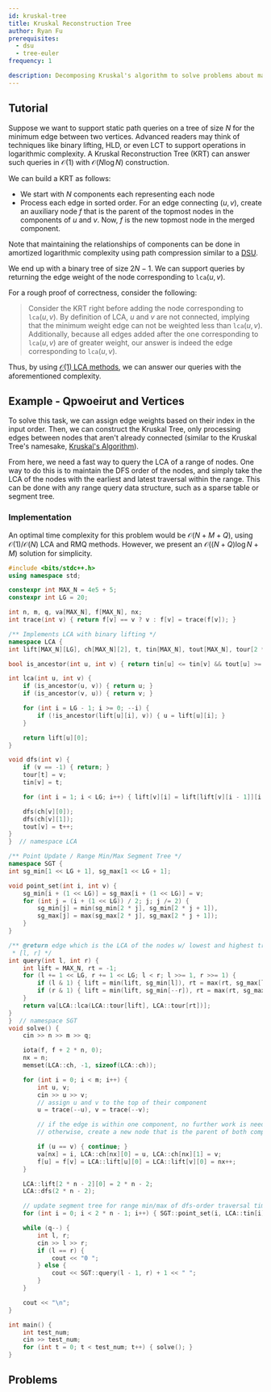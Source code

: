 ```yaml
---
id: kruskal-tree
title: Kruskal Reconstruction Tree
author: Ryan Fu
prerequisites:
  - dsu
  - tree-euler
frequency: 1

description: Decomposing Kruskal's algorithm to solve problems about maximum/minimum edge weights
---
```


<Resources>
	<Resource
		source="CF"
		title="[Tutorial] Reachability Tree / DSU-tree"
		url="https://codeforces.com/blog/entry/85714"
	>
	</Resource>
	<Resource
		source="smax"
		title="Kruskal Reconstruction Tree"
		url="https://mzhang2021.github.io/cp-blog/kruskal/"
	>
	</Resource>

</Resources>

## Tutorial

Suppose we want to support static path queries on a tree of size $N$ for the minimum edge between two vertices. Advanced readers may think of techniques like binary lifting, HLD, or even LCT to support operations in logarithmic complexity. A Kruskal Reconstruction Tree (KRT) can answer such queries in $\mathcal{O}(1)$ with $\mathcal{O}(N \log N)$ construction.

We can build a KRT as follows:

- We start with $N$ components each representing each node
- Process each edge in sorted order. For an edge connecting $(u,v)$, create an auxiliary node $f$ that is the parent of the topmost nodes in the components of $u$ and $v$. Now, $f$ is the new topmost node in the merged component.

Note that maintaining the relationships of components can be done in amortized logarithmic complexity using path compression similar to a [DSU](/gold/dsu?lang=cpp).

We end up with a binary tree of size $2N -1$. We can support queries by returning the edge weight of the node corresponding to $\texttt{lca}(u, v)$.

For a rough proof of correctness, consider the following:

> Consider the KRT right before adding the node corresponding to $\texttt{lca}(u, v)$. By definition of LCA, $u$ and $v$ are not connected, implying that the minimum weight edge can not be weighted less than $\texttt{lca}(u, v)$. Additionally, because all edges added after the one corresponding to $\texttt{lca}(u, v)$ are of greater weight, our answer is indeed the edge corresponding to $\texttt{lca}(u, v)$.

Thus, by using [$\mathcal{O}(1)$ LCA methods](/gold/tree-euler?lang=cpp), we can answer our queries with the aforementioned complexity.

## Example - Qpwoeirut and Vertices

<FocusProblem problem="qpav" />

To solve this task, we can assign edge weights based on their index in the input order. Then, we can construct the Kruskal Tree, only processing edges between nodes that aren't already connected (similar to the Kruskal Tree's namesake, [Kruskal's Algorithm](/gold/mst)).

From here, we need a fast way to query the $\text{LCA}$ of a range of nodes. One way to do this is to maintain the DFS order of the nodes, and simply take the $\text{LCA}$ of the nodes with the earliest and latest traversal within the range. This can be done with any range query data structure, such as a sparse table or segment tree.

### Implementation

An optimal time complexity for this problem would be $\mathcal{O}(N+M+Q)$, using $\mathcal{O}(1)/\mathcal{O}(N)$ LCA and RMQ methods. However, we present an $\mathcal{O}((N+Q)\log N + M)$ solution for simplicity.

```cpp
#include <bits/stdc++.h>
using namespace std;

constexpr int MAX_N = 4e5 + 5;
constexpr int LG = 20;

int n, m, q, va[MAX_N], f[MAX_N], nx;
int trace(int v) { return f[v] == v ? v : f[v] = trace(f[v]); }

/** Implements LCA with binary lifting */
namespace LCA {
int lift[MAX_N][LG], ch[MAX_N][2], t, tin[MAX_N], tout[MAX_N], tour[2 * MAX_N];

bool is_ancestor(int u, int v) { return tin[u] <= tin[v] && tout[u] >= tout[v]; }

int lca(int u, int v) {
	if (is_ancestor(u, v)) { return u; }
	if (is_ancestor(v, u)) { return v; }

	for (int i = LG - 1; i >= 0; --i) {
		if (!is_ancestor(lift[u][i], v)) { u = lift[u][i]; }
	}

	return lift[u][0];
}

void dfs(int v) {
	if (v == -1) { return; }
	tour[t] = v;
	tin[v] = t;

	for (int i = 1; i < LG; i++) { lift[v][i] = lift[lift[v][i - 1]][i - 1]; }

	dfs(ch[v][0]);
	dfs(ch[v][1]);
	tout[v] = t++;
}
}  // namespace LCA

/** Point Update / Range Min/Max Segment Tree */
namespace SGT {
int sg_min[1 << LG + 1], sg_max[1 << LG + 1];

void point_set(int i, int v) {
	sg_min[i + (1 << LG)] = sg_max[i + (1 << LG)] = v;
	for (int j = (i + (1 << LG)) / 2; j; j /= 2) {
		sg_min[j] = min(sg_min[2 * j], sg_min[2 * j + 1]),
		sg_max[j] = max(sg_max[2 * j], sg_max[2 * j + 1]);
	}
}

/** @return edge which is the LCA of the nodes w/ lowest and highest traversal time in
 * [l, r] */
int query(int l, int r) {
	int lift = MAX_N, rt = -1;
	for (l += 1 << LG, r += 1 << LG; l < r; l >>= 1, r >>= 1) {
		if (l & 1) { lift = min(lift, sg_min[l]), rt = max(rt, sg_max[l++]); }
		if (r & 1) { lift = min(lift, sg_min[--r]), rt = max(rt, sg_max[r]); }
	}
	return va[LCA::lca(LCA::tour[lift], LCA::tour[rt])];
}
}  // namespace SGT
void solve() {
	cin >> n >> m >> q;

	iota(f, f + 2 * n, 0);
	nx = n;
	memset(LCA::ch, -1, sizeof(LCA::ch));

	for (int i = 0; i < m; i++) {
		int u, v;
		cin >> u >> v;
		// assign u and v to the top of their component
		u = trace(--u), v = trace(--v);

		// if the edge is within one component, no further work is needed
		// otherwise, create a new node that is the parent of both components

		if (u == v) { continue; }
		va[nx] = i, LCA::ch[nx][0] = u, LCA::ch[nx][1] = v;
		f[u] = f[v] = LCA::lift[u][0] = LCA::lift[v][0] = nx++;
	}

	LCA::lift[2 * n - 2][0] = 2 * n - 2;
	LCA::dfs(2 * n - 2);

	// update segment tree for range min/max of dfs-order traversal times
	for (int i = 0; i < 2 * n - 1; i++) { SGT::point_set(i, LCA::tin[i]); }

	while (q--) {
		int l, r;
		cin >> l >> r;
		if (l == r) {
			cout << "0 ";
		} else {
			cout << SGT::query(l - 1, r) + 1 << " ";
		}
	}

	cout << "\n";
}

int main() {
	int test_num;
	cin >> test_num;
	for (int t = 0; t < test_num; t++) { solve(); }
}
```

## Problems

<Problems problems="general" />
